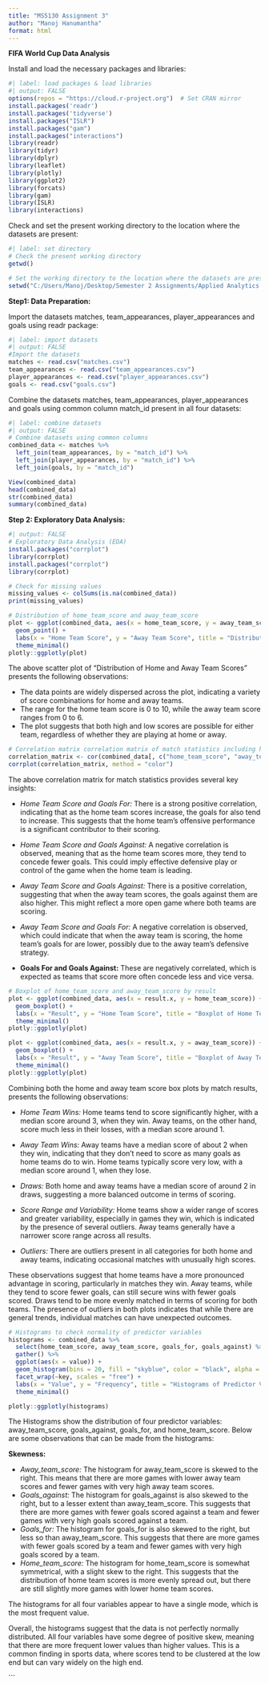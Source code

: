 ```yaml
---
title: "MS5130 Assignment 3"
author: "Manoj Hanumantha"
format: html
---
```


**FIFA World Cup Data Analysis**

Install and load the necessary packages and libraries:

```r
#| label: load packages & load libraries
#| output: FALSE
options(repos = "https://cloud.r-project.org")  # Set CRAN mirror
install.packages('readr')
install.packages('tidyverse')
install.packages("ISLR")
install.packages("gam")
install.packages("interactions")
library(readr)
library(tidyr)
library(dplyr)
library(leaflet)
library(plotly)
library(ggplot2)
library(forcats)
library(gam)
library(ISLR)
library(interactions)
```

Check and set the present working directory to the location where the datasets are present:

```r
#| label: set directory
# Check the present working directory
getwd()

# Set the working directory to the location where the datasets are present
setwd("C:/Users/Manoj/Desktop/Semester 2 Assignments/Applied Analytics in Business and Society/Assignment 3/FIFA")
```

**Step1: Data Preparation:**

Import the datasets matches, team_appearances, player_appearances and goals using readr package:

```r
#| label: import datasets
#| output: FALSE
#Import the datasets
matches <- read.csv("matches.csv")
team_appearances <- read.csv("team_appearances.csv")
player_appearances <- read.csv("player_appearances.csv")
goals <- read.csv("goals.csv")
```


Combine the datasets matches, team_appearances, player_appearances and goals using common column match_id present in all four datasets:

```r
#| label: combine datasets
#| output: FALSE
# Combine datasets using common columns
combined_data <- matches %>%
  left_join(team_appearances, by = "match_id") %>%
  left_join(player_appearances, by = "match_id") %>%
  left_join(goals, by = "match_id")

View(combined_data)
head(combined_data)
str(combined_data)
summary(combined_data)
```

**Step 2: Exploratory Data Analysis:**

```r
#| output: FALSE
# Exploratory Data Analysis (EDA)
install.packages("corrplot")
library(corrplot)
install.packages("corrplot")
library(corrplot)

```

```r
# Check for missing values
missing_values <- colSums(is.na(combined_data))
print(missing_values)

```

```r
# Distribution of home_team_score and away_team_score
plot <- ggplot(combined_data, aes(x = home_team_score, y = away_team_score)) +
  geom_point() +
  labs(x = "Home Team Score", y = "Away Team Score", title = "Distribution of Home and Away Team Scores") +
  theme_minimal()
plotly::ggplotly(plot)

```

The above scatter plot of "Distribution of Home and Away Team Scores" presents the following observations:

- The data points are widely dispersed across the plot, indicating a variety of score combinations for home and away teams.
- The range for the home team score is 0 to 10, while the away team score ranges from 0 to 6.
- The plot suggests that both high and low scores are possible for either team, regardless of whether they are playing at home or away.

```r
# Correlation matrix correlation matrix of match statistics including home_team_score, away_team_score, goals_for, and goals_against.
correlation_matrix <- cor(combined_data[, c("home_team_score", "away_team_score", "goals_for", "goals_against")])
corrplot(correlation_matrix, method = "color")
```

The above correlation matrix for match statistics provides several key insights:

- *Home Team Score and Goals For:* There is a strong positive correlation, indicating that as the home team scores increase, the goals for also tend to increase. This suggests that the home team’s offensive performance is a significant contributor to their scoring.

- *Home Team Score and Goals Against:* A negative correlation is observed, meaning that as the home team scores more, they tend to concede fewer goals. This could imply effective defensive play or control of the game when the home team is leading.

- *Away Team Score and Goals Against:* There is a positive correlation, suggesting that when the away team scores, the goals against them are also higher. This might reflect a more open game where both teams are scoring.

- *Away Team Score and Goals For:* A negative correlation is observed, which could indicate that when the away team is scoring, the home team’s goals for are lower, possibly due to the away team’s defensive strategy.

- **Goals For and Goals Against:** These are negatively correlated, which is expected as teams that score more often concede less and vice versa.

```r
# Boxplot of home_team_score and away_team_score by result
plot <- ggplot(combined_data, aes(x = result.x, y = home_team_score)) +
  geom_boxplot() +
  labs(x = "Result", y = "Home Team Score", title = "Boxplot of Home Team Score by Result") +
  theme_minimal()
plotly::ggplotly(plot)

plot <- ggplot(combined_data, aes(x = result.x, y = away_team_score)) +
  geom_boxplot() +
  labs(x = "Result", y = "Away Team Score", title = "Boxplot of Away Team Score by Result") +
  theme_minimal()
plotly::ggplotly(plot)
```

Combining both the home and away team score box plots by match results, presents the following observations:

- *Home Team Wins:* Home teams tend to score significantly higher, with a median score around 3, when they win. Away teams, on the other hand, score much less in their losses, with a median score around 1.

- *Away Team Wins:* Away teams have a median score of about 2 when they win, indicating that they don’t need to score as many goals as home teams do to win. Home teams typically score very low, with a median score around 1, when they lose.

- *Draws:* Both home and away teams have a median score of around 2 in draws, suggesting a more balanced outcome in terms of scoring.

- *Score Range and Variability:* Home teams show a wider range of scores and greater variability, especially in games they win, which is indicated by the presence of several outliers. Away teams generally have a narrower score range across all results.

- *Outliers:* There are outliers present in all categories for both home and away teams, indicating occasional matches with unusually high scores.

These observations suggest that home teams have a more pronounced advantage in scoring, particularly in matches they win. Away teams, while they tend to score fewer goals, can still secure wins with fewer goals scored. Draws tend to be more evenly matched in terms of scoring for both teams. The presence of outliers in both plots indicates that while there are general trends, individual matches can have unexpected outcomes.

```r
# Histograms to check normality of predictor variables
histograms <- combined_data %>%
  select(home_team_score, away_team_score, goals_for, goals_against) %>%
  gather() %>%
  ggplot(aes(x = value)) +
  geom_histogram(bins = 20, fill = "skyblue", color = "black", alpha = 0.8) +
  facet_wrap(~key, scales = "free") +
  labs(x = "Value", y = "Frequency", title = "Histograms of Predictor Variables") +
  theme_minimal()

plotly::ggplotly(histograms)
```

The Histograms show the distribution of four predictor variables: away_team_score, goals_against, goals_for, and home_team_score. 
Below are some observations that can be made from the histograms:

**Skewness:**

- *Away_team_score:* The histogram for away_team_score is skewed to the right. This means that there are more games with lower away team scores and fewer games with very high away team scores.
- *Goals_against:* The histogram for goals_against is also skewed to the right, but to a lesser extent than away_team_score. This suggests that there are more games with fewer goals scored against a team and fewer games with very high goals scored against a team.
- *Goals_for:* The histogram for goals_for is also skewed to the right, but less so than away_team_score. This suggests that there are more games with fewer goals scored by a team and fewer games with very high goals scored by a team.
- *Home_team_score:* The histogram for home_team_score is somewhat symmetrical, with a slight skew to the right. This suggests that the distribution of home team scores is more evenly spread out, but there are still slightly more games with lower home team scores.

The histograms for all four variables appear to have a single mode, which is the most frequent value.

Overall, the histograms suggest that the data is not perfectly normally distributed. All four variables have some degree of positive skew, meaning that there are more frequent lower values than higher values. This is a common finding in sports data, where scores tend to be clustered at the low end but can vary widely on the high end.

```
